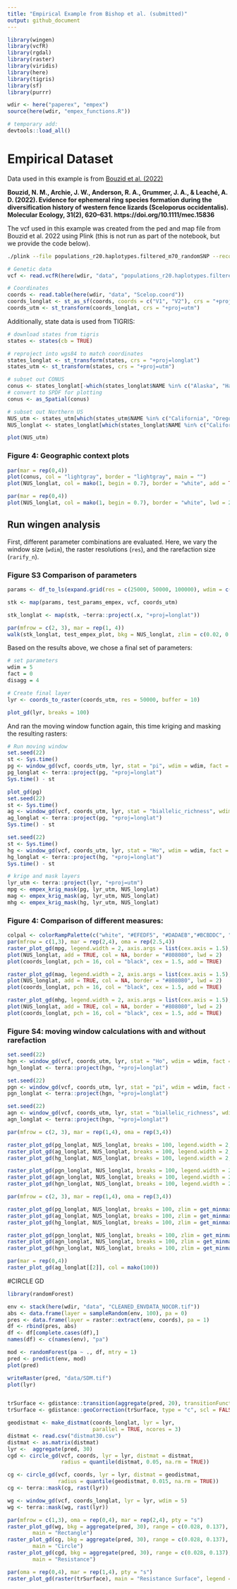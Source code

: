 ```yaml
---
title: "Empirical Example from Bishop et al. (submitted)"
output: github_document
---
```

```r
library(wingen)
library(vcfR)
library(rgdal)
library(raster)
library(viridis)
library(here)
library(tigris)
library(sf)
library(purrr)

wdir <- here("paperex", "empex")
source(here(wdir, "empex_functions.R"))

# temporary add:
devtools::load_all()
```

# Empirical Dataset

Data used in this example is from [Bouzid et al. (2022)](https://doi.org/10.5061/dryad.n5tb2rbv2)

**Bouzid, N. M., Archie, J. W., Anderson, R. A., Grummer, J. A., & Leaché, A. D. (2022). Evidence for ephemeral ring species formation during the diversification history of western fence lizards (Sceloporus occidentalis). Molecular Ecology, 31(2), 620–631. https://doi.org/10.1111/mec.15836**


The vcf used in this example was created from the ped and map file from Bouzid et al. 2022 using Plink (this is not run as part of the notebook, but we provide the code below).

```bash
./plink --file populations_r20.haplotypes.filtered_m70_randomSNP --recode vcf-fid --out populations_r20.haplotypes.filtered_m70_randomSNP
```

```r
# Genetic data
vcf <- read.vcfR(here(wdir, "data", "populations_r20.haplotypes.filtered_m70_randomSNP.vcf"))

# Coordinates
coords <- read.table(here(wdir, "data", "Scelop.coord"))
coords_longlat <- st_as_sf(coords, coords = c("V1", "V2"), crs = "+proj=longlat") 
coords_utm <- st_transform(coords_longlat, crs = "+proj=utm")

```

Additionally, state data is used from TIGRIS:

```r
# download states from tigris
states <- states(cb = TRUE)

# reproject into wgs84 to match coordinates
states_longlat <- st_transform(states, crs = "+proj=longlat")
states_utm <- st_transform(states, crs = "+proj=utm")

# subset out CONUS
conus <- states_longlat[-which(states_longlat$NAME %in% c("Alaska", "Hawaii", "Puerto Rico", "American Samoa", "Guam", "Commonwealth of the Northern Mariana Islands", "United States Virgin Islands")), "STUSPS"]
# convert to SPDF for plotting
conus <- as_Spatial(conus)

# subset out Northern US
NUS_utm <- states_utm[which(states_utm$NAME %in% c("California", "Oregon", "Washington", "Nevada", "Idaho")), "STUSPS"]
NUS_longlat <- states_longlat[which(states_longlat$NAME %in% c("California", "Oregon", "Washington", "Nevada", "Idaho")), "STUSPS"]

plot(NUS_utm)
```

### **Figure 4:** Geographic context plots

```r
par(mar = rep(0,4))
plot(conus, col = "lightgray", border = "lightgray", main = "")
plot(NUS_longlat, col = mako(1, begin = 0.7), border = "white", add = TRUE, main = "")
```

```r
par(mar = rep(0,4))
plot(NUS_longlat, col = mako(1, begin = 0.7), border = "white", lwd = 2, main = "")
```

## Run wingen analysis

First, different parameter combinations are evaluated. Here, we vary the window size (`wdim`), the raster resolutions (`res`), and the rarefaction size (`rarify_n`).

### **Figure S3** Comparison of parameters

```r
params <- df_to_ls(expand.grid(res = c(25000, 50000, 100000), wdim = c(3, 5), rarify_n = c(2, 3, 4)))

stk <- map(params, test_params_empex, vcf, coords_utm)

stk_longlat <- map(stk, ~terra::project(.x, "+proj=longlat"))

par(mfrow = c(2, 3), mar = rep(1, 4))
walk(stk_longlat, test_empex_plot, bkg = NUS_longlat, zlim = c(0.02, 0.11))
```

Based on the results above, we chose a final set of parameters:

```r
# set parameters 
wdim = 5
fact = 0
disagg = 4

# Create final layer 
lyr <- coords_to_raster(coords_utm, res = 50000, buffer = 10)

plot_gd(lyr, breaks = 100)
```

And ran the moving window function again, this time kriging and masking the resulting rasters:

```r
# Run moving window
set.seed(22)
st <- Sys.time()
pg <- window_gd(vcf, coords_utm, lyr, stat = "pi", wdim = wdim, fact = fact, rarify = TRUE, rarify_n = 2, rarify_nit = 5)
pg_longlat <- terra::project(pg, "+proj=longlat")
Sys.time() - st

plot_gd(pg)
set.seed(22)
st <- Sys.time()
ag <- window_gd(vcf, coords_utm, lyr, stat = "biallelic_richness", wdim = wdim, fact = fact, rarify = TRUE, rarify_n = 2, rarify_nit = 5)
ag_longlat <- terra::project(pg, "+proj=longlat")
Sys.time() - st

set.seed(22)
st <- Sys.time()
hg <- window_gd(vcf, coords_utm, lyr, stat = "Ho", wdim = wdim, fact = fact, rarify = TRUE, rarify_n = 2, rarify_nit = 5)
hg_longlat <- terra::project(hg, "+proj=longlat")
Sys.time() - st

# krige and mask layers
lyr_utm <- terra::project(lyr, "+proj=utm")
mpg <- empex_krig_mask(pg, lyr_utm, NUS_longlat)
mag <- empex_krig_mask(ag, lyr_utm, NUS_longlat)
mhg <- empex_krig_mask(hg, lyr_utm, NUS_longlat)
```

### **Figure 4:** Comparison of different measures: 

```r
colpal <- colorRampPalette(c("white", "#EFEDF5", "#DADAEB","#BCBDDC", "#9E9AC8", "#807DBA", "#6A51A3", "#54278F"))
par(mfrow = c(1,3), mar = rep(2,4), oma = rep(2.5,4))
raster_plot_gd(mpg, legend.width = 2, axis.args = list(cex.axis = 1.5), col = colpal(20))
plot(NUS_longlat, add = TRUE, col = NA, border = "#808080", lwd = 2)
plot(coords_longlat, pch = 16, col = "black", cex = 1.5, add = TRUE)

raster_plot_gd(mag, legend.width = 2, axis.args = list(cex.axis = 1.5), col = colpal(20))
plot(NUS_longlat, add = TRUE, col = NA, border = "#808080", lwd = 2)
plot(coords_longlat, pch = 16, col = "black", cex = 1.5, add = TRUE)

raster_plot_gd(mhg, legend.width = 2, axis.args = list(cex.axis = 1.5), col = colpal(20))
plot(NUS_longlat, add = TRUE, col = NA, border = "#808080", lwd = 2)
plot(coords_longlat, pch = 16, col = "black", cex = 1.5, add = TRUE)
```

### **Figure S4:**  moving window calculations with and without rarefaction 

```r
set.seed(22)
hgn <- window_gd(vcf, coords_utm, lyr, stat = "Ho", wdim = wdim, fact = fact, rarify = FALSE, min_n = 2)
hgn_longlat <- terra::project(hgn, "+proj=longlat")

set.seed(22)
pgn <- window_gd(vcf, coords_utm, lyr, stat = "pi", wdim = wdim, fact = fact, rarify = FALSE, min_n = 2, L = nrow(vcf))
pgn_longlat <- terra::project(hgn, "+proj=longlat")

set.seed(22)
agn <- window_gd(vcf, coords_utm, lyr, stat = "biallelic_richness", wdim = wdim, fact = fact, rarify = FALSE, min_n = 2, rarify_alleles = TRUE)
agn_longlat <- terra::project(hgn, "+proj=longlat")

```


```r

par(mfrow = c(2, 3), mar = rep(1,4), oma = rep(3,4))

raster_plot_gd(pg_longlat, NUS_longlat, breaks = 100, legend.width = 2, axis.args = list(cex.axis = 2))
raster_plot_gd(ag_longlat, NUS_longlat, breaks = 100, legend.width = 2, axis.args = list(cex.axis = 2))
raster_plot_gd(hg_longlat, NUS_longlat, breaks = 100, legend.width = 2, axis.args = list(cex.axis = 2))

raster_plot_gd(pgn_longlat, NUS_longlat, breaks = 100, legend.width = 2, axis.args = list(cex.axis = 2))
raster_plot_gd(agn_longlat, NUS_longlat, breaks = 100, legend.width = 2, axis.args = list(cex.axis = 2))
raster_plot_gd(hgn_longlat, NUS_longlat, breaks = 100, legend.width = 2, axis.args = list(cex.axis = 2))

par(mfrow = c(2, 3), mar = rep(1,4), oma = rep(3,4))

raster_plot_gd(pg_longlat, NUS_longlat, breaks = 100, zlim = get_minmax(pg, pgn), legend.width = 2, axis.args = list(cex.axis = 2))
raster_plot_gd(ag_longlat, NUS_longlat, breaks = 100, zlim = get_minmax(ag, agn), legend.width = 2, axis.args = list(cex.axis = 2))
raster_plot_gd(hg_longlat, NUS_longlat, breaks = 100, zlim = get_minmax(hg, hgn), legend.width = 2, axis.args = list(cex.axis = 2))

raster_plot_gd(pgn_longlat, NUS_longlat, breaks = 100, zlim = get_minmax(pg, pgn), legend.width = 2, axis.args = list(cex.axis = 2))
raster_plot_gd(agn_longlat, NUS_longlat, breaks = 100, zlim = get_minmax(ag, agn), legend.width = 2, axis.args = list(cex.axis = 2))
raster_plot_gd(hgn_longlat, NUS_longlat, breaks = 100, zlim = get_minmax(hg, hgn), legend.width = 2, axis.args = list(cex.axis = 2))
```

```r
par(mar = rep(0,4))
raster_plot_gd(ag_longlat[[2]], col = mako(100))
```
#CIRCLE GD
```r
library(randomForest)

env <- stack(here(wdir, "data", "CLEANED_ENVDATA_NOCOR.tif"))
abs <- data.frame(layer = sampleRandom(env, 100), pa = 0)
pres <- data.frame(layer = raster::extract(env, coords), pa = 1)
df <- rbind(pres, abs)
df <- df[complete.cases(df),]
names(df) <- c(names(env), "pa")

mod <- randomForest(pa ~ ., df, mtry = 1)
pred <- predict(env, mod)
plot(pred)

writeRaster(pred, "data/SDM.tif")
plot(lyr)


trSurface <- gdistance::transition(aggregate(pred, 20), transitionFunction = mean, directions = 8)
trSurface <- gdistance::geoCorrection(trSurface, type = "c", scl = FALSE)
```

```r

geodistmat <- make_distmat(coords_longlat, lyr = lyr, 
                           parallel = TRUE, ncores = 3)
distmat <- read.csv("distmat30.csv")
distmat <- as.matrix(distmat)
lyr <-  aggregate(pred, 30)
cgd <- circle_gd(vcf, coords, lyr = lyr, distmat = distmat, 
                 radius = quantile(distmat, 0.05, na.rm = TRUE))

cg <- circle_gd(vcf, coords, lyr = lyr, distmat = geodistmat, 
                radius = quantile(geodistmat, 0.015, na.rm = TRUE))
cg <- terra::mask(cg, rast(lyr))

wg <- window_gd(vcf, coords_longlat, lyr = lyr, wdim = 5)
wg <- terra::mask(wg, rast(lyr))

```

```r
par(mfrow = c(1,3), oma = rep(0,4), mar = rep(2,4), pty = "s")
raster_plot_gd(wg, bkg = aggregate(pred, 30), range = c(0.028, 0.137), legend = FALSE, 
        main = "Rectangle")
raster_plot_gd(cg, bkg = aggregate(pred, 30), range = c(0.028, 0.137), legend = FALSE,
        main = "Circle")
raster_plot_gd(cgd, bkg = aggregate(pred, 30), range = c(0.028, 0.137), legend = FALSE,
        main = "Resistance")


```

```r

par(oma = rep(0,4), mar = rep(1,4), pty = "s")
raster_plot_gd(raster(trSurface), main = "Resistance Surface", legend = FALSE)
```

